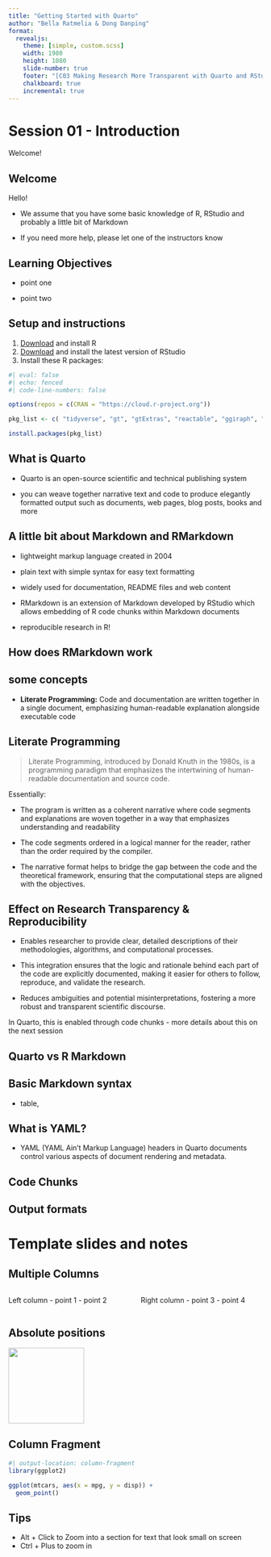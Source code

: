 ```yaml
---
title: "Getting Started with Quarto"
author: "Bella Ratmelia & Dong Danping"
format:
  revealjs: 
    theme: [simple, custom.scss]
    width: 1980
    height: 1080
    slide-number: true
    footer: "[C03 Making Research More Transparent with Quarto and RStudio](https://bellaratmelia.github.io/2024-fsci-quarto/)"
    chalkboard: true
    incremental: true
---
```


# Session 01 - Introduction

Welcome!

## Welcome

Hello!

-   We assume that you have some basic knowledge of R, RStudio and probably a little bit of Markdown

<!-- -->

-   If you need more help, please let one of the instructors know

## Learning Objectives

-   point one

-   point two

## Setup and instructions

1.  [Download](https://posit.co/download/rstudio-desktop/) and install R
2.  [Download](https://posit.co/download/rstudio-desktop/) and install the latest version of RStudio
3.  Install these R packages:

```r
#| eval: false
#| echo: fenced
#| code-line-numbers: false

options(repos = c(CRAN = "https://cloud.r-project.org"))

pkg_list <- c( "tidyverse", "gt", "gtExtras", "reactable", "ggiraph", "here", "quarto", "rmarkdown", "gtsummary", "palmerpenguins", "fs", "skimr" )

install.packages(pkg_list)
```

## What is Quarto

-   Quarto is an open-source scientific and technical publishing system

-   you can weave together narrative text and code to produce elegantly formatted output such as documents, web pages, blog posts, books and more

## A little bit about Markdown and RMarkdown

-   lightweight markup language created in 2004

-   plain text with simple syntax for easy text formatting

-   widely used for documentation, README files and web content

-   RMarkdown is an extension of Markdown developed by RStudio which allows embedding of R code chunks within Markdown documents

-   reproducible research in R!

## How does RMarkdown work

## some concepts

-   **Literate Programming:** Code and documentation are written together in a single document, emphasizing human-readable explanation alongside executable code

## Literate Programming

> Literate Programming, introduced by Donald Knuth in the 1980s, is a programming paradigm that emphasizes the intertwining of human-readable documentation and source code.

Essentially:

-   The program is written as a coherent narrative where code segments and explanations are woven together in a way that emphasizes understanding and readability

-   The code segments ordered in a logical manner for the reader, rather than the order required by the compiler.

-   The narrative format helps to bridge the gap between the code and the theoretical framework, ensuring that the computational steps are aligned with the objectives.

## Effect on Research Transparency & Reproducibility

-   Enables researcher to provide clear, detailed descriptions of their methodologies, algorithms, and computational processes.

-   This integration ensures that the logic and rationale behind each part of the code are explicitly documented, making it easier for others to follow, reproduce, and validate the research.

-   Reduces ambiguities and potential misinterpretations, fostering a more robust and transparent scientific discourse.

In Quarto, this is enabled through code chunks - more details about this on the next session

## Quarto vs R Markdown

## Basic Markdown syntax

-   table,

## What is YAML?

-   YAML (YAML Ain't Markup Language) headers in Quarto documents control various aspects of document rendering and metadata.

## Code Chunks

## Output formats

# Template slides and notes

## Multiple Columns

::: columns
::: {.column .fragment width="50%"}
Left column - point 1 - point 2
:::

::: {.column .fragment width="50%"}
Right column - point 3 - point 4
:::
:::

## Absolute positions

::: {.absolute .fragment bottom="25" left="100"}
![](images/howard-gentleman.jpeg){width="150" fig-alt="Howard dressed as a victorian gentleman"}
:::

## Column Fragment

```r
#| output-location: column-fragment
library(ggplot2)

ggplot(mtcars, aes(x = mpg, y = disp)) +
  geom_point()
```

## Tips

-   Alt + Click to Zoom into a section for text that look small on screen
-   Ctrl + Plus to zoom in
